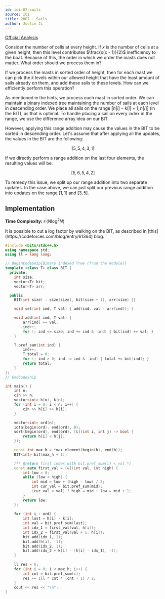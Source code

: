 ```yaml
---
id: ioi-07-sails
source: IOI
title: 2007 - Sails
author: Justin Ji
---
```


[Official Analysis](https://dmoj.ca/problem/ioi07p3/editorial)

<Spoiler title = "Hint 1">

Consider the number of cells at every height. If $x$ is the number of cells 
at a given height, then this level contributes $\frac{x(x - 1)}{2}$ inefficiency
to the boat. Because of this, the order in which we order the masts does not 
matter. What order should we process them in?

</Spoiler>

<Spoiler title = "Hint 2">

If we process the masts in sorted order of height, then for each mast we can 
pick the $k$ levels within our allowed height that have the least amount of 
sails already on them, and add these sails to these levels. How can we 
efficiently perform this operation? 

</Spoiler>

<Spoiler title = "Explanation">

As mentioned in the hints, we process each mast in sorted order. We can maintain
a binary indexed tree maintaining the number of sails at each level in descending
order. We place all sails on the range $[h[i] - k[i] + 1, h[i]]$ (in the BIT),
as that is optimal. To handle placing a sail on every index in the range, we 
use the difference array idea on our BIT.

However, applying this range addition may cause the values in the BIT to be 
sorted in descending order. Let's assume that after applying all the updates,
the values in the BIT are the following:

$$[5, 5, 4, 3, 1]$$

If we directly perform a range addition on the last four elements, the resulting
values will be:

$$[5, 6, 5, 4, 2]$$

To remedy this issue, we split up our range addition into two separate updates.
In the case above, we can just split our previous range addition into updates 
on the range $[1, 1]$ and $[3, 5]$.

## Implementation

**Time Complexity:** $\mathcal{O}(N\log^2N)$

<Info title = "Faster Solution">
It is possible to cut a log factor by walking on the BIT, as described in
[this](https://codeforces.com/blog/entry/61364) blog.
</Info>

<LanguageSection>
<CPPSection>

```cpp
#include <bits/stdc++.h>
using namespace std;
using ll = long long;

// BeginCodeSnip{Binary Indexed Tree (from the module)}
template <class T> class BIT {
  private:
	int size;
	vector<T> bit;
	vector<T> arr;

  public:
	BIT(int size) : size(size), bit(size + 1), arr(size) {}

	void set(int ind, T val) { add(ind, val - arr[ind]); }

	void add(int ind, T val) {
		arr[ind] += val;
		ind++;
		for (; ind <= size; ind += ind & -ind) { bit[ind] += val; }
	}

	T pref_sum(int ind) {
		ind++;
		T total = 0;
		for (; ind > 0; ind -= ind & -ind) { total += bit[ind]; }
		return total;
	}
};
// EndCodeSnip

int main() {
    int n; 
    cin >> n;
    vector<int> h(n), k(n);
    for (int i = 0; i < n; i++) {
        cin >> h[i] >> k[i];
    }

    vector<int> ord(n);
    iota(begin(ord), end(ord), 0);
    sort(begin(ord), end(ord), [&](int i, int j) -> bool {
        return h[i] < h[j];
    });

    const int max_h = *max_element(begin(h), end(h));
    BIT<int> bit(max_h + 1);

    /** @return first index with bit.pref_sum(i) < val */
    const auto first_val = [&](int val, int high) {
        int low = 0;
        while (low < high) {
            int mid = low + (high - low) / 2;
            int cur_val = bit.pref_sum(mid);
            (cur_val < val) ? high = mid : low = mid + 1;
        }
        return low;
    };
    
    for (int i : ord) {
        int last = h[i] - k[i];
        int val = bit.pref_sum(last);
        int idx_1 = first_val(val, h[i]);
        int idx_2 = first_val(val + 1, h[i]);
        bit.add(idx_1, 1);
        bit.add(h[i], -1);
        bit.add(idx_2, 1);
        bit.add(idx_2 + k[i] - (h[i] - idx_1), -1);
    }   
    
    ll res = 0;
    for (int i = 0; i < max_h; i++) {
        int cnt = bit.pref_sum(i);
        res += 1ll * cnt * (cnt - 1) / 2;
    }
    cout << res << "\n";
}
```

</CPPSection>
</LanguageSection>

</Spoiler>
